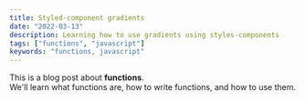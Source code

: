 ```yaml
---
title: Styled-component gradients
date: "2022-03-13"
description: Learning how to use gradients using styles-components
tags: ["functions", "javascript"]
keywords: "functions, javascript"
---
```


<div>
  This is a blog post about <strong>functions</strong>. <br />
  We'll learn what functions are, how to write functions, and how to use them.
</div>

<br />

<ComponentId23 />